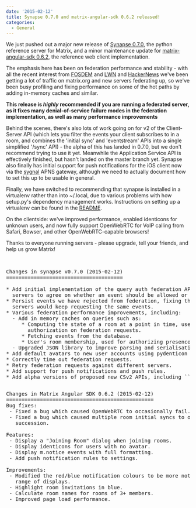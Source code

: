 ```yaml
---
date: '2015-02-12'
title: Synapse 0.7.0 and matrix-angular-sdk 0.6.2 released!
categories:
  - General
---
```


We just pushed out a major new release of <a href="http://github.com/matrix-org/synapse">Synapse 0.7.0</a>, the python reference server for Matrix, and a minor maintenance update for <a href="http://github.com/matrix-org/matrix-angular-sdk">matrix-angular-sdk 0.6.2</a>, the reference web client implementation.

The emphasis here has been on federation performance and stability - with all the recent interest from <a href="https://fosdem.org/2015/schedule/event/matrix/">FOSDEM</a> and <a href="http://lwn.net/Articles/632572">LWN</a> and <a href="https://news.ycombinator.com/item?id=8997844">HackerNews</a> we've been getting a lot of traffic on matrix.org and new servers federating up, so we've been busy profiling and fixing performance on some of the hot paths by adding in-memory caches and similar.

<b>This release is *highly* recommended if you are running a federated server, as it fixes many denial-of-service failure modes in the federation implementation, as well as many performance improvements</b>

Behind the scenes, there's also lots of work going on for v2 of the Client-Server API (which lets you filter the events your client subscribes to in a room, and combines the 'initial sync' and 'eventstream' APIs into a single simplified '/sync' API) - the alpha of this has landed in 0.7.0, but we don't recommend trying to use it yet. Meanwhile the Application Service API is effectively finished, but hasn't landed on the master branch yet. Synapse also finally has initial support for push notifications for the iOS client now via the <a href="http://github.com/matrix-org/sygnal">sygnal</a> APNS gateway, although we need to actually document how to set this up to be usable in general.

Finally, we have switched to recommending that synapse is installed in a virtualenv rather than into ~/.local, due to various problems with how setup.py's dependency management works. Instructions on setting up a virtualenv can be found in the <a href="http://github.com/matrix-org/synapse/README.rst">README</a>.

On the clientside: we've improved performance, enabled identicons for unknown users, and now fully support OpenWebRTC for VoIP calling from Safari, Bowser, and other OpenWebRTC-capable browsers!

Thanks to everyone running servers - please upgrade, tell your friends, and help us grow Matrix!

&nbsp;
<pre>
Changes in synapse v0.7.0 (2015-02-12)
======================================

* Add initial implementation of the query auth federation API, allowing
  servers to agree on whether an event should be allowed or rejected.
* Persist events we have rejected from federation, fixing the bug where
  servers would keep requesting the same events.
* Various federation performance improvements, including:
  - Add in memory caches on queries such as:
     * Computing the state of a room at a point in time, used for
       authorization on federation requests.
     * Fetching events from the database.
     * User's room membership, used for authorizing presence updates.
  - Upgraded JSON library to improve parsing and serialisation speeds.
* Add default avatars to new user accounts using pydenticon library.
* Correctly time out federation requests.
* Retry federation requests against different servers.
* Add support for push notifications and push rules.
* Add alpha versions of proposed new CSv2 APIs, including ``/sync`` API.

</pre>
<pre>
Changes in Matrix Angular SDK 0.6.2 (2015-02-12)
================================================
Bug fixes:
 - Fixed a bug which caused OpenWebRTC to occasionally fail.
 - Fixed a bug which caused multiple room initial syncs to occur in rapid
   succession.

Features:
 - Display a "Joining Room" dialog when joining rooms.
 - Display identicons for users with no avatar.
 - Display m.notice events with full formatting.
 - Add push notification rules to settings.

Improvements:
 - Modified the red/blue notification colours to be more noticeable on a wider
   range of displays.
 - Highlight room invitations in blue.
 - Calculate room names for rooms of 3+ members.
 - Improved page load performance.
 
</pre>